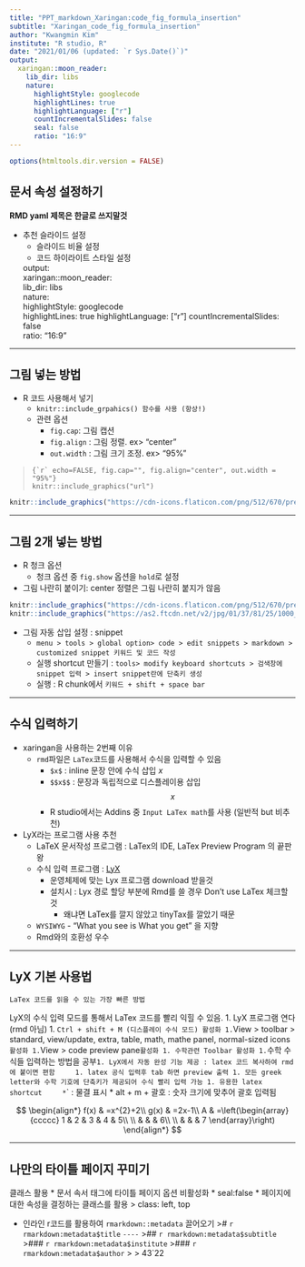 ```yaml
---
title: "PPT_markdown_Xaringan:code_fig_formula_insertion"
subtitle: "Xaringan_code_fig_formula_insertion"
author: "Kwangmin Kim"
institute: "R studio, R"
date: "2021/01/06 (updated: `r Sys.Date()`)"
output:
  xaringan::moon_reader:
    lib_dir: libs
    nature:
      highlightStyle: googlecode
      highlightLines: true
      highlightLanguage: ["r"]
      countIncrementalSlides: false
      seal: false
      ratio: "16:9"
---
```


```r
options(htmltools.dir.version = FALSE)
```

## 문서 속성 설정하기

**RMD yaml 제목은 한글로 쓰지말것**

* 추천 슬라이드 설정
  * 슬라이드 비율 설정
  * 코드 하이라이트 스타일 설정
  
  output:  
  xaringan::moon_reader:  
    lib_dir: libs  
    nature:  
      highlightStyle: googlecode  
      highlightLines: true
      highlightLanguage: ["r"]
      countIncrementalSlides: false  
        ratio: "16:9"

---

## 그림 넣는 방법

* R 코드 사용해서 넣기
  * `knitr::include_grpahics() 함수를 사용 (항상!)`
  * 관련 옵션
    * `fig.cap`: 그림 캡션
    * `fig.align` : 그림 정렬. ex> "center"
    * `out.width` : 그림 크기 조정. ex> "95%"

>```
>{`r` echo=FALSE, fig.cap="", fig.align="center", out.width = "95%"}
>knitr::include_graphics("url") 
>```

```r
knitr::include_graphics("https://cdn-icons.flaticon.com/png/512/670/premium/670800.png?token=exp=1641452636~hmac=5b0d4053948ad919e91ebde730055acc") 
```

---

## 그림 2개 넣는 방법

* R 청크 옵션
  * 청크 옵션 중 `fig.show` 옵션을 `hold`로 설정

* 그림 나란히 붙이기: center 정렬은 그림 나란히 붙지가 않음

```r
knitr::include_graphics("https://cdn-icons.flaticon.com/png/512/670/premium/670800.png?token=exp=1641452636~hmac=5b0d4053948ad919e91ebde730055acc") 
knitr::include_graphics("https://as2.ftcdn.net/v2/jpg/01/37/81/25/1000_F_137812568_Iv5FAX2A7frJpCyksDrQmBpXBxQSTGtb.jpg")
```

* 그림 자동 삽입 설정 : snippet
  * `menu > tools > global option> code > edit snippets > markdown > customized snippet 키워드 및 코드 작성`
  * 실행 shortcut 만들기 : `tools> modify keyboard shortcuts > 검색창에 snippet 입력 > insert snippet란에 단축키 생성`
  * 실행 : R chunk에서 `키워드 + shift + space bar`

--- 

## 수식 입력하기

* xaringan을 사용하는 2번째 이유
  * `rmd`파일은 `LaTex`코드를 사용해서 수식을 입력할 수 있음
    * `$x$` : inline 문장 안에 수식 삽입 $x$
    * `$$x$$` : 문장과 독립적으로 디스플레이용 삽입 $$x$$
    * R studio에서는 Addins 중 `Input LaTex math`를 사용 (일반적 but 비추천)
* LyX라는 프로그램 사용 추천 
  * LaTeX 문서작성 프로그램 : LaTex의 IDE, LaTex Preview Program 의 끝판왕
  * 수식 입력 프로그램 : [LyX](https://lyx.org)
    * 운영체제에 맞는 Lyx 프로그램 download 받을것
    * 설치시 : Lyx 경로 할당 부분에 Rmd를 쓸 경우 Don't use LaTex 체크할 것
        * 왜냐면 LaTex를 깔지 않았고 tinyTax를 깔았기 때문
  * `WYSIWYG` - "What you see is What you get" 을 지향
  * Rmd와의 호환성 우수 
  
---

## LyX 기본 사용법

`LaTex 코드를 읽을 수 있는 가장 빠른 방법`

LyX의 수식 입력 모드를 통해서 LaTex 코드를 빨리 익힐 수 있음.
1. LyX 프로그램 연다 (rmd 아님)
1. `Ctrl + shift + M (디스플레이 수식 모드) 활성화
1. `View > toolbar > standard, view/update, extra, table, math, mathe panel, normal-sized icons` 활성화
1. `View > code preview pane` 활성화
1. 수학관련 Toolbar 활성화
1. `수학 수식들 입력하는 방법을 공부` 
    1. LyX에서 자동 완성 기능 제공 : latex 코드 복사하여 rmd에 붙이면 편함
    1. latex 공식 입력후 tab 하면 preview 출력
1. 모든 greek letter와 수학 기호에 단축키가 제공되어 수식 빨리 입력 가능
1. 유용한 latex shortcut
    * `\sim` : 물결 표시
    * alt + m + 괄호 : 숫자 크기에 맞추어 괄호 입력됨

$$
\begin{align*}
f(x) & =x^{2}+2\\
g(x) & =2x-1\\
A & =\left(\begin{array}{ccccc}
1 & 2 & 3 & 4 & 5\\
\\
 &  &  & 6\\
\\
 &  &  & 7
\end{array}\right)
\end{align*}
$$
    

---

## 나만의 타이틀 페이지 꾸미기

클래스 활용
* 문서 속서 태그에 타이틀 페이지 옵션 비활성화
    * seal:false
* 페이지에 대한 속성을 결정하는 클래스를 활용
> class: left, top

* 인라인 r코드를 활용하여 `rmarkdown::metadata` 끌어오기
># `r rmarkdown:metadata$title`
`----`
>## `r rmarkdown:metadata$subtitle`
>### `r rmarkdown:metadata$institute`
>### `r rmarkdown:metadata$author`
>
>
43`22